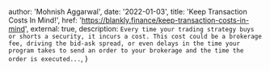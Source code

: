 
  author: 'Mohnish Aggarwal',
  date: '2022-01-03',
  title: 'Keep Transaction Costs In Mind!',
  href: 'https://blankly.finance/keep-transaction-costs-in-mind',
  external: true,
  description:
    `Every time your trading strategy buys or shorts a security, it incurs a cost. This cost could be a brokerage fee, driving the bid-ask spread, or even delays in the time your program takes to send an order to your brokerage and the time the order is executed...`,
}

